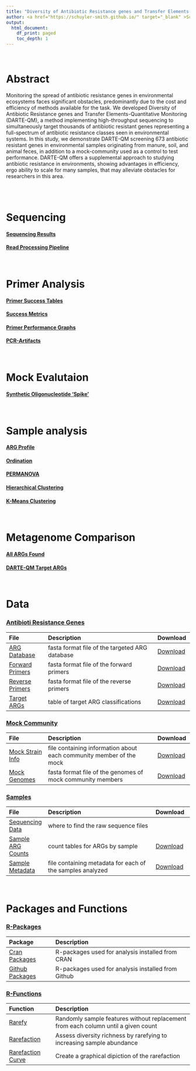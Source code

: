 ```yaml
---
title: "Diversity of Antibiotic Resistance genes and Transfer Elements-Quantitative Monitoring (DARTE-QM)"
author: <a href="https://schuyler-smith.github.io/" target="_blank" >Schuyler D. Smith</a>
output:
  html_document:
    df_print: paged
    toc_depth: 1
---
```

<br>

# Abstract
Monitoring the spread of antibiotic resistance genes in environmental ecosystems faces significant obstacles, predominantly due to the cost and efficiency of methods available for the task. We developed Diversity of Antibiotic Resistance genes and Transfer Elements-Quantitative Monitoring (DARTE-QM), a method implementing high-throughput sequencing to simultaneously target thousands of antibiotic resistant genes representing a full-spectrum of antibiotic resistance classes seen in environmental systems. In this study, we demonstrate DARTE-QM screening 673 antibiotic resistant genes in environmental samples originating from manure, soil, and animal feces, in addition to a mock-community used as a control to test performance. DARTE-QM offers a supplemental approach to studying antibiotic resistance in environments, showing advantages in efficiency, ergo ability to scale for many samples, that may alleviate obstacles for researchers in this area.

<br>
<br>


# Sequencing
#### [Sequencing Results](sequencing.html#Sequencing_Results)
#### [Read Processing Pipeline](sequencing.html#Read_Processing_Pipeline)
<br>


# Primer Analysis
#### [Primer Success Tables](primer_analysis.html#Primer_Success_Tables)
#### [Success Metrics](primer_analysis.html#Success_Metrics)
#### [Primer Performance Graphs](primer_analysis.html#Primer_Performance_Graphs)
#### [PCR-Artifacts](primer_analysis.html#Artifact_Reads)
<br>


# Mock Evalutaion
#### [Synthetic Oligonucleotide 'Spike'](mock_analysis.html#Synthetic_Oligonucleotide_‘Spike’)
<br>


# Sample analysis
#### [ARG Profile](sample_analysis.html#ARG_Profile)
#### [Ordination](sample_analysis.html#Ordination)
#### [PERMANOVA](sample_analysis.html#PERMANOVA)
#### [Hierarchical Clustering](sample_analysis.html#Hierarchical_Clustering)
#### [K-Means Clustering](sample_analysis.html#K-Means_Clustering)
<br>


# Metagenome Comparison
#### [All ARGs Found](metagenome_comparison.html#All_ARGs_Found)
#### [DARTE-QM Target ARGs](metagenome_comparison.html#DARTE-QM_Target_ARGs)
<br>


# Data
### [Antibioti Resistance Genes](data.html#Antibiotic_Resistance_Genes)
File | Description | Download
:------------- |:-------------------------------------- |:------------
[ARG Database](data.html#Antibiotic_Resistance_Genes) | fasta format file of the targeted ARG database | <a href="https://github.com/schuyler-smith/DARTE-QM/raw/master/data/ARG_database.fa" download target="_blank">Download</a>
[Forward Primers](data.html#Antibiotic_Resistance_Genes) | fasta format file of the forward primers | <a href="https://github.com/schuyler-smith/DARTE-QM/raw/master/data/forward_primers" download target="_blank">Download</a>
[Reverse Primers](data.html#Antibiotic_Resistance_Genes) | fasta format file of the reverse primers | <a href="https://github.com/schuyler-smith/DARTE-QM/raw/master/data/forward_primers" download target="_blank">Download</a>
[Target ARGs](data.html#Antibiotic_Resistance_Genes) | table of target ARG classifications | <a href="https://github.com/schuyler-smith/DARTE-QM/raw/master/data/target_ARG_classifications.tsv" download target="_blank">Download</a>

### [Mock Community](data.html#Mock_Community)
File | Description | Download
:------------- |:-------------------------------------- |:------------
[Mock Strain Info](data.html#Mock_Community) | file containing information about each community member of the mock | <a href="https://github.com/schuyler-smith/DARTE-QM/raw/master/data/mock_strain_infor.csv" download target="_blank">Download</a>
[Mock Genomes](data.html#Mock_Community) | fasta format file of the genomes of mock community members | <a href="https://github.com/schuyler-smith/DARTE-QM/raw/master/data/mock_genomes.fa" download target="_blank">Download</a>

### [Samples](data.html#Sample_Info)
File | Description | Download
:------------- |:------------------------------------- |:------------
[Sequencing Data](data.html#Sample_Info) | where to find the raw sequence files | 
[Sample ARG Counts](data.html#Sample_Info) | count tables for ARGs by sample | <a href="https://github.com/schuyler-smith/DARTE-QM/raw/master/data/read_counts_from_primers.RDS" download target="_blank">Download</a>
[Sample Metadata](data.html#Sample_Info) | file containing metadata for each of the samples analyzed | <a href="https://github.com/schuyler-smith/DARTE-QM/raw/master/data/sample_metadata.csv" download target="_blank">Download</a>
<br>


# Packages and Functions
### [R-Packages](packages_and_functions.html#R-Packages)
Package | Description
:-------------------- | :------------------------------------------------------------
[Cran Packages](packages_and_functions.html#R-Packages) | R-packages used for analysis installed from CRAN
[Github Packages](packages_and_functions.html#R-Packages) | R-packages used for analysis installed from Github

### [R-Functions](packages_and_functions.html#R-Functions)
Function | Description
:-------------------- | :------------------------------------------------------------
[Rarefy](packages_and_functions.html#R-Functions) | Randomly sample features without replacement from each column until a given count 
[Rarefaction](packages_and_functions.html#R-Functions) | Assess diversity richness by rarefying to increasing sample abundance
[Rarefaction Curve](packages_and_functions.html#R-Functions) | Create a graphical dipiction of the rarefaction
<br>


